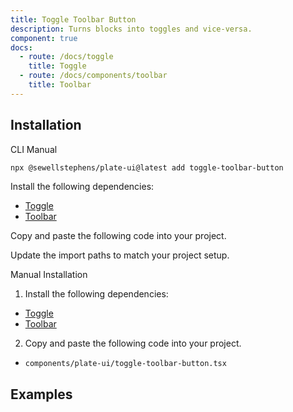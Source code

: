 ```yaml
---
title: Toggle Toolbar Button
description: Turns blocks into toggles and vice-versa.
component: true
docs:
  - route: /docs/toggle
    title: Toggle
  - route: /docs/components/toolbar
    title: Toolbar
---
```


## Installation

<Tabs defaultValue="cli">

<TabsList>
<TabsTrigger value="cli">CLI</TabsTrigger>
<TabsTrigger value="manual">Manual</TabsTrigger>
</TabsList>
<TabsContent value="cli">

```bash
npx @sewellstephens/plate-ui@latest add toggle-toolbar-button
```

</TabsContent>

<TabsContent value="manual">

<Steps>

<Step>

Install the following dependencies:

- [Toggle](/docs/toggle)
- [Toolbar](/docs/components/toolbar)

</Step>

<Step>

Copy and paste the following code into your project.

</Step>

<ComponentSource name="toggle-toolbar-button" />

<Step>

Update the import paths to match your project setup.

</Step>

</Steps>

</TabsContent>

</Tabs>

<Accordion type="single" collapsible>
<AccordionItem value="manual-installation">
<AccordionTrigger>Manual Installation</AccordionTrigger>
<AccordionContent>

1. Install the following dependencies:

- [Toggle](/docs/toggle)
- [Toolbar](/docs/components/toolbar)

2. Copy and paste the following code into your project.

- `components/plate-ui/toggle-toolbar-button.tsx`

<ComponentSource name="toggle-toolbar-button" />

</AccordionContent>

</AccordionItem>
</Accordion>

## Examples

<ComponentPreview name="playground-demo" id="toggle" />

<ComponentSource src="../../templates/plate-playground-template/src/components/plate-ui/fixed-toolbar-buttons.tsx" />
